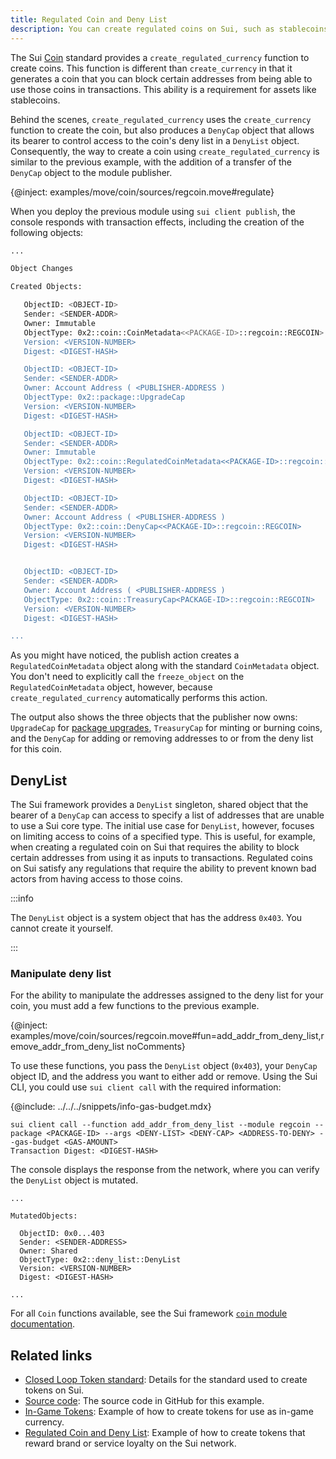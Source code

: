 ```yaml
---
title: Regulated Coin and Deny List
description: You can create regulated coins on Sui, such as stablecoins. These coins are similar to other coins like SUI, but include the ability to control access to the coin using a deny list.
---
```


The Sui [Coin](../../../standards/coin.mdx) standard provides a `create_regulated_currency` function to create coins. This function is different than `create_currency` in that it generates a coin that you can block certain addresses from being able to use those coins in transactions. This ability is a requirement for assets like stablecoins.

Behind the scenes, `create_regulated_currency` uses the `create_currency` function to create the coin, but also produces a `DenyCap` object that allows its bearer to control access to the coin's deny list in a `DenyList` object. Consequently, the way to create a coin using `create_regulated_currency` is similar to the previous example, with the addition of a transfer of the `DenyCap` object to the module publisher.

{@inject: examples/move/coin/sources/regcoin.move#regulate}

When you deploy the previous module using `sui client publish`, the console responds with transaction effects, including the creation of the following objects:

```sh
...

Object Changes

Created Objects:

   ObjectID: <OBJECT-ID>
   Sender: <SENDER-ADDR>
   Owner: Immutable
   ObjectType: 0x2::coin::CoinMetadata<<PACKAGE-ID>::regcoin::REGCOIN>
   Version: <VERSION-NUMBER>
   Digest: <DIGEST-HASH>

   ObjectID: <OBJECT-ID>
   Sender: <SENDER-ADDR>
   Owner: Account Address ( <PUBLISHER-ADDRESS )
   ObjectType: 0x2::package::UpgradeCap
   Version: <VERSION-NUMBER>
   Digest: <DIGEST-HASH>

   ObjectID: <OBJECT-ID>
   Sender: <SENDER-ADDR>
   Owner: Immutable
   ObjectType: 0x2::coin::RegulatedCoinMetadata<<PACKAGE-ID>::regcoin::REGCOIN>
   Version: <VERSION-NUMBER>
   Digest: <DIGEST-HASH>

   ObjectID: <OBJECT-ID>
   Sender: <SENDER-ADDR>
   Owner: Account Address ( <PUBLISHER-ADDRESS )
   ObjectType: 0x2::coin::DenyCap<<PACKAGE-ID>::regcoin::REGCOIN>
   Version: <VERSION-NUMBER>
   Digest: <DIGEST-HASH>


   ObjectID: <OBJECT-ID>
   Sender: <SENDER-ADDR>
   Owner: Account Address ( <PUBLISHER-ADDRESS )
   ObjectType: 0x2::coin::TreasuryCap<PACKAGE-ID>::regcoin::REGCOIN>
   Version: <VERSION-NUMBER>
   Digest: <DIGEST-HASH>

...
```

As you might have noticed, the publish action creates a `RegulatedCoinMetadata` object along with the standard `CoinMetadata` object. You don't need to explicitly call the `freeze_object` on the `RegulatedCoinMetadata` object, however, because `create_regulated_currency` automatically performs this action.

The output also shows the three objects that the publisher now owns: `UpgradeCap` for [package upgrades](../../../concepts/sui-move-concepts/packages/upgrade.mdx), `TreasuryCap` for minting or burning coins, and the `DenyCap` for adding or removing addresses to or from the deny list for this coin.

## DenyList

The Sui framework provides a `DenyList` singleton, shared object that the bearer of a `DenyCap` can access to specify a list of addresses that are unable to use a Sui core type. The initial use case for `DenyList`, however, focuses on limiting access to coins of a specified type. This is useful, for example, when creating a regulated coin on Sui that requires the ability to block certain addresses from using it as inputs to transactions. Regulated coins on Sui satisfy any regulations that require the ability to prevent known bad actors from having access to those coins. 

:::info

The `DenyList` object is a system object that has the address `0x403`. You cannot create it yourself.

:::


### Manipulate deny list

For the ability to manipulate the addresses assigned to the deny list for your coin, you must add a few functions to the previous example.

{@inject: examples/move/coin/sources/regcoin.move#fun=add_addr_from_deny_list,remove_addr_from_deny_list noComments}

To use these functions, you pass the `DenyList` object (`0x403`), your `DenyCap` object ID, and the address you want to either add or remove. Using the Sui CLI, you could use `sui client call` with the required information:

{@include: ../../../snippets/info-gas-budget.mdx}

```shell
sui client call --function add_addr_from_deny_list --module regcoin --package <PACKAGE-ID> --args <DENY-LIST> <DENY-CAP> <ADDRESS-TO-DENY> --gas-budget <GAS-AMOUNT>
Transaction Digest: <DIGEST-HASH>
```

The console displays the response from the network, where you can verify the `DenyList` object is mutated.

```shell
...

MutatedObjects:

  ObjectID: 0x0...403               
  Sender: <SENDER-ADDRESS>
  Owner: Shared
  ObjectType: 0x2::deny_list::DenyList
  Version: <VERSION-NUMBER>
  Digest: <DIGEST-HASH>

...

```

For all `Coin` functions available, see the Sui framework [`coin` module documentation](https://github.com/MystenLabs/sui/blob/main/crates/sui-framework/docs/sui-framework/coin.md).

## Related links

- [Closed Loop Token standard](../../../standards/closed-loop-token.mdx): Details for the standard used to create tokens on Sui.
- [Source code](https://github.com/MystenLabs/sui/blob/main/examples/move/coin/sources/regcoin.move): The source code in GitHub for this example.
- [In-Game Tokens](./in-game-token.mdx): Example of how to create tokens for use as in-game currency.
- [Regulated Coin and Deny List](./loyalty.mdx): Example of how to create tokens that reward brand or service loyalty on the Sui network.